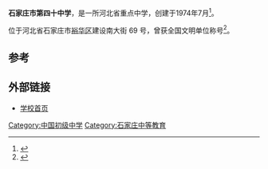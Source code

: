 {{Notability Unreferenced |time=2017-08-22T10:50:42+00:00}}
'''石家庄市第四十中学'''，是一所河北省重点中学，创建于1974年7月<ref>{{Cite book|title=中国共产党河北省石家庄市桥东区组织史资料 第3卷 1992.12-1998.3|last=中共石家庄市桥东区组织部编|first=|publisher=石家庄：河北人民出版社|year=2000年12月|isbn=7-202-02807-7|location=|pages=273}}</ref>。

位于河北省石家庄市[[裕华区|裕华区]]建设南大街 69 号，曾获全国文明单位称号<ref>{{Cite book|title=中国校训精选|last=学校教育理论与政策研究小组主编|first=|publisher=呼和浩特：远方出版社 ,|year=2007年10月|isbn=7-80723-275-7|location=|pages=205}}</ref>。

==参考==
{{reflist}}

==外部链接==
*[http://www.sjz40z.com/ 学校首页] {{Wayback|url=http://www.sjz40z.com/ |date=20110202231502 }}
{{Seni-stub}}

[[Category:中国初级中学|Category:中国初级中学]]
[[Category:石家庄中等教育|Category:石家庄中等教育]]